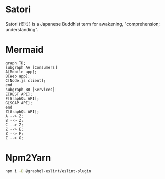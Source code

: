 # Satori

Satori (悟り) is a Japanese Buddhist term for awakening, "comprehension; understanding".

# Mermaid

```mermaid
graph TD;
subgraph AA [Consumers]
A[Mobile app];
B[Web app];
C[Node.js client];
end
subgraph BB [Services]
E[REST API];
F[GraphQL API];
G[SOAP API];
end
Z[GraphQL API];
A --> Z;
B --> Z;
C --> Z;
Z --> E;
Z --> F;
Z --> G;
```

# Npm2Yarn

```sh npm2yarn
npm i -D @graphql-eslint/eslint-plugin
```
